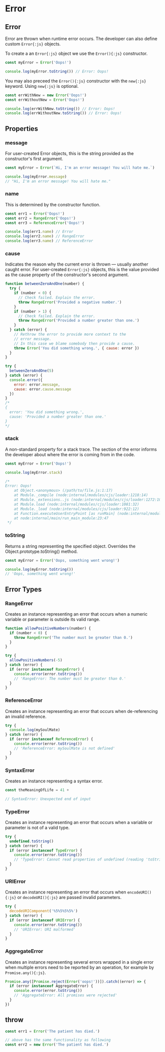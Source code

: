 # Error

## Error

Error are thrown when runtime error occurs. The developer can also define custom `Error{:js}` objects.

To create a an `Error{:js}` object we use the `Error(){:js}` constructor.

```js copy
const myError = Error('Oops!')

console.log(myError.toString()) // Error: Oops!
```

You may also preceed the `Error(){:js}` constructor with the `new{:js}` keyword. Using `new{:js}` is optional.

```js copy
const errWithNew = new Error('Oops!')
const errWithoutNew = Error('Oops!')

console.log(errWithNew.toString()) // Error: Oops!
console.log(errWithoutNew.toString()) // Error: Oops!
```

## Properties

### message

For user-created Error objects, this is the string provided as the constructor's first argument.

```js copy
const myError = Error(`Hi, I'm an error message! You will hate me.`)

console.log(myError.message)
// "Hi, I'm an error message! You will hate me."
```

### name

This is determined by the constructor function.

```js copy
const err1 = Error('Oops!')
const err2 = RangeError('Oops!')
const err3 = ReferenceError('Oops!')

console.log(err1.name) // Error
console.log(err2.name) // RangeError
console.log(err3.name) // ReferenceError
```

### cause

Indicates the reason why the current error is thrown — usually another caught error. For user-created `Error{:js}` objects, this is the value provided as the cause property of the constructor's second argument.

```js copy
function betweenZeroAndOne(number) {
  try {
    if (number < 0) {
      // Check failed. Explain the error.
      throw RangeError('Provided a negative number.')
    }
    if (number > 1) {
      // Check failed. Explain the error.
      throw RangeError('Provided a number greater than one.')
    }
  } catch (error) {
    // Rethrow the error to provide more context to the
    // error message.
    // In this case we blame somebody then provide a cause.
    throw Error('You did something wrong.', { cause: error })
  }
}

try {
  betweenZeroAndOne(5)
} catch (error) {
  console.error({
    error: error.message,
    cause: error.cause.message
  })
}
/*
{
  error: 'You did something wrong.',
  cause: 'Provided a number greater than one.'
}
*/
```

### stack

A non-standard property for a stack trace. The section of the error informs the developer about where the error is coming from in the code.

```js copy
const myError = Error('Oops!')

console.log(myError.stack)

/*
Error: Oops!
    at Object.<anonymous> (/path/to/file.js:1:17)
    at Module._compile (node:internal/modules/cjs/loader:1218:14)
    at Module._extensions..js (node:internal/modules/cjs/loader:1272:10)
    at Module.load (node:internal/modules/cjs/loader:1081:32)
    at Module._load (node:internal/modules/cjs/loader:922:12)
    at Function.executeUserEntryPoint [as runMain] (node:internal/modules/run_main:82:12)
    at node:internal/main/run_main_module:23:47
 */
```

### toString

Returns a string representing the specified object. Overrides the Object.prototype.toString() method.

```js copy
const myError = Error('Oops, something went wrong!')

console.log(myError.toString())
// 'Oops, something went wrong!'
```

## Error Types

### RangeError

Creates an instance representing an error that occurs when a numeric variable or parameter is outside its valid range.

```js copy
function allowPositiveNumbers(number) {
  if (number < 0) {
    throw RangeError('The number must be greater than 0.')
  }
}

try {
  allowPositiveNumbers(-5)
} catch (error) {
  if (error instanceof RangeError) {
    console.error(error.toString())
    // 'RangeError: The number must be greater than 0.'
  }
}
```

### ReferenceError

Creates an instance representing an error that occurs when de-referencing an invalid reference.

```js copy
try {
  console.log(mySoulMate)
} catch (error) {
  if (error instanceof ReferenceError) {
    console.error(error.toString())
    // 'ReferenceError: mySoulMate is not defined'
  }
}
```

### SyntaxError

Creates an instance representing a syntax error.

```js copy
const theMeaningOfLife = 41 +

// SyntaxError: Unexpected end of input
```

### TypeError

Creates an instance representing an error that occurs when a variable or parameter is not of a valid type.

```js copy
try {
  undefined.toString()
} catch (error) {
  if (error instanceof TypeError) {
    console.error(error.toString())
    // 'TypeError: Cannot read properties of undefined (reading 'toString')'
  }
}
```

### URIError

Creates an instance representing an error that occurs when `encodeURI(){:js}` or `decodeURI(){:js}` are passed invalid parameters.

```js copy
try {
  decodeURIComponent('%5%5%5%5%')
} catch (error) {
  if (error instanceof URIError) {
    console.error(error.toString())
    // 'URIError: URI malformed'
  }
}
```

### AggregateError

Creates an instance representing several errors wrapped in a single error when multiple errors need to be reported by an operation, for example by `Promise.any(){:js}`.

```js copy
Promise.any([Promise.reject(Error('oops!'))]).catch((error) => {
  if (error instanceof AggregateError) {
    console.error(error.toString())
    // 'AggregateError: All promises were rejected'
  }
})
```

## throw

```js copy
const err1 = Error('The patient has died.')

// above has the same functionality as following
const err2 = new Error('The patient has died.')
```
